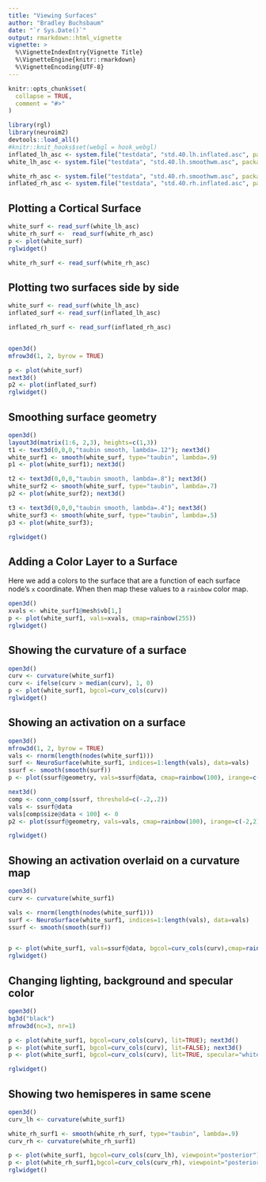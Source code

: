 ```yaml
---
title: "Viewing Surfaces"
author: "Bradley Buchsbaum"
date: "`r Sys.Date()`"
output: rmarkdown::html_vignette
vignette: >
  %\VignetteIndexEntry{Vignette Title}
  %\VignetteEngine{knitr::rmarkdown}
  %\VignetteEncoding{UTF-8}
---
```


```r
knitr::opts_chunk$set(
  collapse = TRUE,
  comment = "#>"
)

library(rgl)
library(neuroim2)
devtools::load_all()
#knitr::knit_hooks$set(webgl = hook_webgl)
inflated_lh_asc <- system.file("testdata", "std.40.lh.inflated.asc", package="neurosurf")
white_lh_asc <- system.file("testdata", "std.40.lh.smoothwm.asc", package="neurosurf")

white_rh_asc <- system.file("testdata", "std.40.rh.smoothwm.asc", package="neurosurf")
inflated_rh_asc <- system.file("testdata", "std.40.rh.inflated.asc", package="neurosurf")

```

## Plotting a Cortical Surface 

```r

white_surf <- read_surf(white_lh_asc)
white_rh_surf <-  read_surf(white_rh_asc)
p <- plot(white_surf)
rglwidget()

white_rh_surf <- read_surf(white_rh_asc)

```

## Plotting two surfaces side by side


```r

white_surf <- read_surf(white_lh_asc)
inflated_surf <- read_surf(inflated_lh_asc)

inflated_rh_surf <- read_surf(inflated_rh_asc)


open3d()
mfrow3d(1, 2, byrow = TRUE)

p <- plot(white_surf)
next3d()
p2 <- plot(inflated_surf)
rglwidget()

```


## Smoothing surface geometry


```r


open3d()
layout3d(matrix(1:6, 2,3), heights=c(1,3))
t1 <- text3d(0,0,0,"taubin smooth, lambda=.12"); next3d()
white_surf1 <- smooth(white_surf, type="taubin", lambda=.9)
p1 <- plot(white_surf1); next3d()

t2 <- text3d(0,0,0,"taubin smooth, lambda=.8"); next3d()
white_surf2 <- smooth(white_surf, type="taubin", lambda=.7)
p2 <- plot(white_surf2); next3d()

t3 <- text3d(0,0,0,"taubin smooth, lambda=.4"); next3d()
white_surf3 <- smooth(white_surf, type="taubin", lambda=.5)
p3 <- plot(white_surf3); 

rglwidget()

```

## Adding a Color Layer to a Surface

Here we add a colors to the surface that are a function of each surface node's `x` coordinate. When then map these values to a `rainbow` color map.

```r

open3d()
xvals <- white_surf1@mesh$vb[1,]
p <- plot(white_surf1, vals=xvals, cmap=rainbow(255))
rglwidget()

```

## Showing the curvature of a surface

```r

open3d()
curv <- curvature(white_surf1)
curv <- ifelse(curv > median(curv), 1, 0)
p <- plot(white_surf1, bgcol=curv_cols(curv))
rglwidget()

```

## Showing an activation on a surface

```r

open3d()
mfrow3d(1, 2, byrow = TRUE)
vals <- rnorm(length(nodes(white_surf1)))
surf <- NeuroSurface(white_surf1, indices=1:length(vals), data=vals)
ssurf <- smooth(smooth(surf))
p <- plot(ssurf@geometry, vals=ssurf@data, cmap=rainbow(100), irange=c(-2,2), thresh=c(-.2, .2))

next3d()
comp <- conn_comp(ssurf, threshold=c(-.2,.2))
vals <- ssurf@data
vals[comp$size@data < 100] <- 0
p2 <- plot(ssurf@geometry, vals=vals, cmap=rainbow(100), irange=c(-2,2), thresh=c(-.2, .2))

rglwidget()

```
## Showing an activation overlaid on a curvature map

```r


open3d()
curv <- curvature(white_surf1)

vals <- rnorm(length(nodes(white_surf1)))
surf <- NeuroSurface(white_surf1, indices=1:length(vals), data=vals)
ssurf <- smooth(smooth(surf))


p <- plot(white_surf1, vals=ssurf@data, bgcol=curv_cols(curv),cmap=rainbow(100), irange=c(-2,2), thresh=c(-.3, .3))
rglwidget()

```

## Changing lighting, background and specular color

```r


open3d()
bg3d("black")
mfrow3d(nc=3, nr=1)

p <- plot(white_surf1, bgcol=curv_cols(curv), lit=TRUE); next3d()
p <- plot(white_surf1, bgcol=curv_cols(curv), lit=FALSE); next3d()
p <- plot(white_surf1, bgcol=curv_cols(curv), lit=TRUE, specular="white");

rglwidget()

```

## Showing two hemisperes in same scene

```r

open3d()
curv_lh <- curvature(white_surf1)

white_rh_surf1 <- smooth(white_rh_surf, type="taubin", lambda=.9)
curv_rh <- curvature(white_rh_surf1)

p <- plot(white_surf1, bgcol=curv_cols(curv_lh), viewpoint="posterior")
p <- plot(white_rh_surf1,bgcol=curv_cols(curv_rh), viewpoint="posterior")
rglwidget()
```


